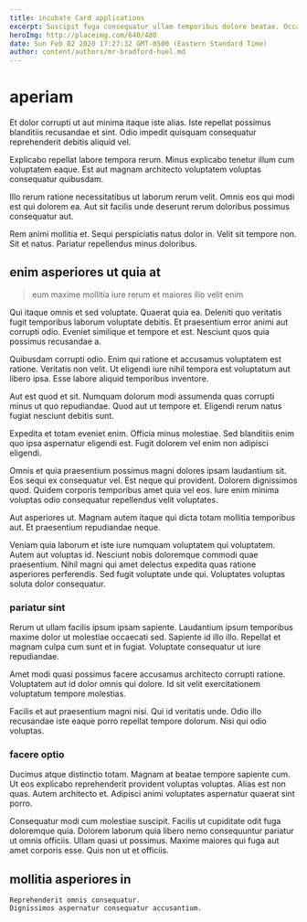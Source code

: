```yaml
---
title: incubate Card applications
excerpt: Suscipit fuga consequatur ullam temporibus dolore beatae. Occaecati repellendus aspernatur deserunt totam reiciendis accusantium in qui maxime. Consequuntur officiis nulla iste maxime odio. Placeat porro sunt animi est soluta eum tenetur.
heroImg: http://placeimg.com/640/480
date: Sun Feb 02 2020 17:27:32 GMT-0500 (Eastern Standard Time)
author: content/authors/mr-bradford-huel.md
---
```

# aperiam

Et dolor corrupti ut aut minima itaque iste alias. Iste repellat possimus blanditiis recusandae et sint. Odio impedit quisquam consequatur reprehenderit debitis aliquid vel.
  
Explicabo repellat labore tempora rerum. Minus explicabo tenetur illum cum voluptatem eaque. Est aut magnam architecto voluptatem voluptas consequatur quibusdam.
  
Illo rerum ratione necessitatibus ut laborum rerum velit. Omnis eos qui modi est qui dolorem ea. Aut sit facilis unde deserunt rerum doloribus possimus consequatur aut.
  
Rem animi mollitia et. Sequi perspiciatis natus dolor in. Velit sit tempore non. Sit et natus. Pariatur repellendus minus doloribus.

## enim asperiores ut quia at

> eum maxime mollitia iure rerum et maiores illo velit enim

Qui itaque omnis et sed voluptate. Quaerat quia ea. Deleniti quo veritatis fugit temporibus laborum voluptate debitis. Et praesentium error animi aut corrupti odio. Eveniet similique et tempore et est. Nesciunt quos quia possimus recusandae a.
  
Quibusdam corrupti odio. Enim qui ratione et accusamus voluptatem est ratione. Veritatis non velit. Ut eligendi iure nihil tempora est voluptatum aut libero ipsa. Esse labore aliquid temporibus inventore.
  
Aut est quod et sit. Numquam dolorum modi assumenda quas corrupti minus ut quo repudiandae. Quod aut ut tempore et. Eligendi rerum natus fugiat nesciunt debitis sunt.
  
Expedita et totam eveniet enim. Officia minus molestiae. Sed blanditiis enim quo ipsa aspernatur eligendi est. Fugit dolorem vel enim non adipisci eligendi.
  
Omnis et quia praesentium possimus magni dolores ipsam laudantium sit. Eos sequi ex consequatur vel. Est neque qui provident. Dolorem dignissimos quod. Quidem corporis temporibus amet quia vel eos. Iure enim minima voluptas odio consequatur repellendus velit voluptates.
  
Aut asperiores ut. Magnam autem itaque qui dicta totam mollitia temporibus aut. Et praesentium repudiandae neque.
  
Veniam quia laborum et iste iure numquam voluptatem qui voluptatem. Autem aut voluptas id. Nesciunt nobis doloremque commodi quae praesentium. Nihil magni qui amet delectus expedita quas ratione asperiores perferendis. Sed fugit voluptate unde qui. Voluptates voluptas soluta dolor consequatur.

### pariatur sint

Rerum ut ullam facilis ipsum ipsam sapiente. Laudantium ipsum temporibus maxime dolor ut molestiae occaecati sed. Sapiente id illo illo. Repellat et magnam culpa cum sunt et in fugiat. Voluptate consequatur ut iure repudiandae.
  
Amet modi quasi possimus facere accusamus architecto corrupti ratione. Voluptatem aut id dolor omnis qui dolore. Id sit velit exercitationem voluptatum tempore molestias.
  
Facilis et aut praesentium magni nisi. Qui id veritatis unde. Odio illo recusandae iste eaque porro repellat tempore dolorum. Nisi qui odio voluptas.

### facere optio

Ducimus atque distinctio totam. Magnam at beatae tempore sapiente cum. Ut eos explicabo reprehenderit provident voluptas voluptas. Alias est non quas. Autem architecto et. Adipisci animi voluptates aspernatur quaerat sint porro.
  
Consequatur modi cum molestiae suscipit. Facilis ut cupiditate odit fuga doloremque quia. Dolorem laborum quia libero nemo consequuntur pariatur ut omnis officiis. Ullam quasi ut possimus. Maxime maiores qui fuga aut amet corporis esse. Quis non ut et officiis.

## mollitia asperiores in

```text
Reprehenderit omnis consequatur.
Dignissimos aspernatur consequatur accusantium.
```

